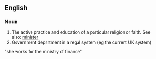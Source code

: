 ==English==

===Noun===
#The active practice and education of a particular religion or faith.  See also: [[minister]]
#Government department in a regal system (eg the current UK system)
"she works for the ministry of finance"